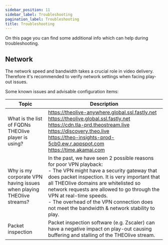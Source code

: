 ```yaml
---
sidebar_position: 11
sidebar_label: Troubleshooting
pagination_label: Troubleshooting
title: Troubleshooting
---
```


On this page you can find some additional info which can help during troubleshooting.

## Network

The network speed and bandwidth takes a crucial role in video delivery. Therefore it's recommended to verify network settings when facing play-out issues.

Some known issues and advisable configuration items:

| Topic                                                                | Description                                                                                                                                                                                                                                                                                                                                                                                  |
| -------------------------------------------------------------------- | -------------------------------------------------------------------------------------------------------------------------------------------------------------------------------------------------------------------------------------------------------------------------------------------------------------------------------------------------------------------------------------------- |
| What is the list of FQDNs THEOlive player is using?                  | https://theolive-anywhere.global.ssl.fastly.net <br/> https://theolive.global.ssl.fastly.net <br/> https://cdn.tla-prd.theostream.live <br/> https://discovery.theo.live <br/> https://theo-insights-prod-5cb0.ew.r.appspot.com <br/> https://time.akamai.com                                                                                                                                |
| Why is my corporate VPN having issues when playing THEOlive streams? | In the past, we have seen 2 possible reasons for poor VPN playback: <br/> - The VPN might have a security gateway that does packet inspection. It is very important that all THEOlive domains are whitelisted so network requests are allowed to go through the VPN at real-time speeds. <br/> - The overhead of the VPN connection does not meet the bandwidth & network stability to play. |
| Packet inspection                                                    | Packet inspection software (e.g. Zscaler) can have a negative impact on play-out causing buffering and stalling of the THEOlive stream.                                                                                                                                                                                                                                                      |
